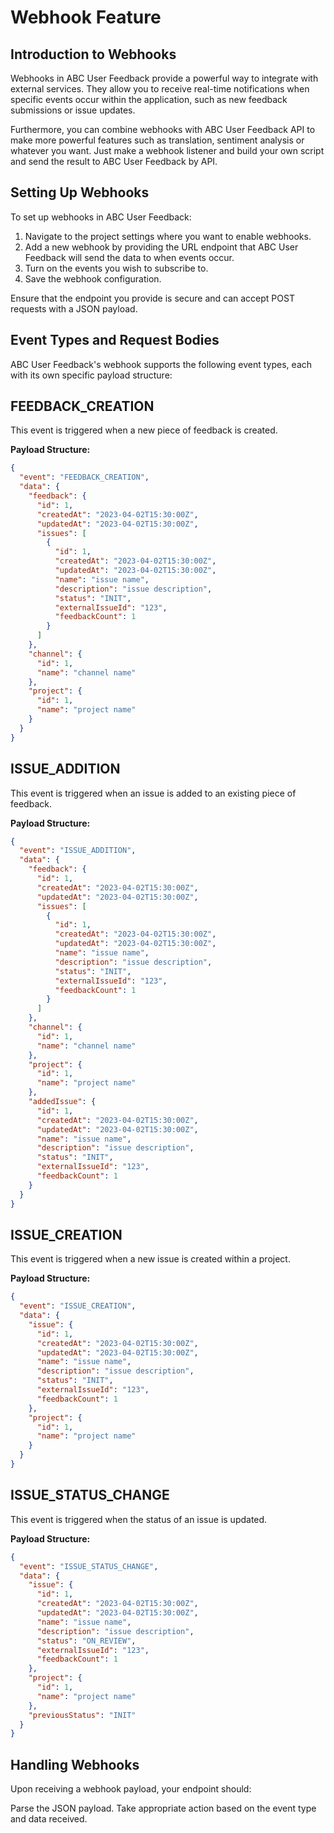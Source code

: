# Webhook Feature

## Introduction to Webhooks

Webhooks in ABC User Feedback provide a powerful way to integrate with external services. They allow you to receive real-time notifications when specific events occur within the application, such as new feedback submissions or issue updates.

Furthermore, you can combine webhooks with ABC User Feedback API to make more powerful features such as translation, sentiment analysis or whatever you want. Just make a webhook listener and build your own script and send the result to ABC User Feedback by API.

## Setting Up Webhooks

To set up webhooks in ABC User Feedback:

1. Navigate to the project settings where you want to enable webhooks.
2. Add a new webhook by providing the URL endpoint that ABC User Feedback will send the data to when events occur.
3. Turn on the events you wish to subscribe to.
4. Save the webhook configuration.

Ensure that the endpoint you provide is secure and can accept POST requests with a JSON payload.

## Event Types and Request Bodies

ABC User Feedback's webhook supports the following event types, each with its own specific payload structure:

## FEEDBACK_CREATION

This event is triggered when a new piece of feedback is created.

**Payload Structure:**

```json
{
  "event": "FEEDBACK_CREATION",
  "data": {
    "feedback": {
      "id": 1,
      "createdAt": "2023-04-02T15:30:00Z",
      "updatedAt": "2023-04-02T15:30:00Z",
      "issues": [
        {
          "id": 1,
          "createdAt": "2023-04-02T15:30:00Z",
          "updatedAt": "2023-04-02T15:30:00Z",
          "name": "issue name",
          "description": "issue description",
          "status": "INIT",
          "externalIssueId": "123",
          "feedbackCount": 1
        }
      ]
    },
    "channel": {
      "id": 1,
      "name": "channel name"
    },
    "project": {
      "id": 1,
      "name": "project name"
    }
  }
}
```

## ISSUE_ADDITION

This event is triggered when an issue is added to an existing piece of feedback.

**Payload Structure:**

```json
{
  "event": "ISSUE_ADDITION",
  "data": {
    "feedback": {
      "id": 1,
      "createdAt": "2023-04-02T15:30:00Z",
      "updatedAt": "2023-04-02T15:30:00Z",
      "issues": [
        {
          "id": 1,
          "createdAt": "2023-04-02T15:30:00Z",
          "updatedAt": "2023-04-02T15:30:00Z",
          "name": "issue name",
          "description": "issue description",
          "status": "INIT",
          "externalIssueId": "123",
          "feedbackCount": 1
        }
      ]
    },
    "channel": {
      "id": 1,
      "name": "channel name"
    },
    "project": {
      "id": 1,
      "name": "project name"
    },
    "addedIssue": {
      "id": 1,
      "createdAt": "2023-04-02T15:30:00Z",
      "updatedAt": "2023-04-02T15:30:00Z",
      "name": "issue name",
      "description": "issue description",
      "status": "INIT",
      "externalIssueId": "123",
      "feedbackCount": 1
    }
  }
}
```

## ISSUE_CREATION

This event is triggered when a new issue is created within a project.

**Payload Structure:**

```json
{
  "event": "ISSUE_CREATION",
  "data": {
    "issue": {
      "id": 1,
      "createdAt": "2023-04-02T15:30:00Z",
      "updatedAt": "2023-04-02T15:30:00Z",
      "name": "issue name",
      "description": "issue description",
      "status": "INIT",
      "externalIssueId": "123",
      "feedbackCount": 1
    },
    "project": {
      "id": 1,
      "name": "project name"
    }
  }
}
```

## ISSUE_STATUS_CHANGE

This event is triggered when the status of an issue is updated.

**Payload Structure:**

```json
{
  "event": "ISSUE_STATUS_CHANGE",
  "data": {
    "issue": {
      "id": 1,
      "createdAt": "2023-04-02T15:30:00Z",
      "updatedAt": "2023-04-02T15:30:00Z",
      "name": "issue name",
      "description": "issue description",
      "status": "ON_REVIEW",
      "externalIssueId": "123",
      "feedbackCount": 1
    },
    "project": {
      "id": 1,
      "name": "project name"
    },
    "previousStatus": "INIT"
  }
}
```

## Handling Webhooks

Upon receiving a webhook payload, your endpoint should:

Parse the JSON payload.
Take appropriate action based on the event type and data received.

